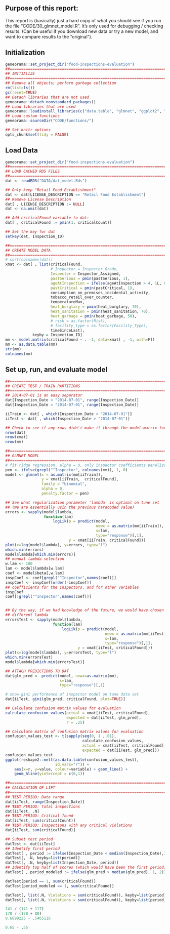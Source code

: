
## Purpose of this report:

This report is (basically) just a hard copy of what you should see if you run the file "CODE/30\_glmnet\_model.R".  It's only used for debugging / checking results. (Can be useful if you download new data or try a new model, and want to compare results to the "original").

## Initialization

```r
geneorama::set_project_dir("food-inspections-evaluation")
##==============================================================================
## INITIALIZE
##==============================================================================
## Remove all objects; perform garbage collection
rm(list=ls())
gc(reset=TRUE)
## Detach libraries that are not used
geneorama::detach_nonstandard_packages()
## Load libraries that are used
geneorama::loadinstall_libraries(c("data.table", "glmnet", "ggplot2", "knitr"))
## Load custom functions
geneorama::sourceDir("CODE/functions/")

## Set knitr options
opts_chunk$set(tidy = FALSE)
```

## Load Data

```r
geneorama::set_project_dir("food-inspections-evaluation")
##==============================================================================
## LOAD CACHED RDS FILES
##==============================================================================
dat <- readRDS("DATA/dat_model.Rds")

## Only keep "Retail Food Establishment"
dat <- dat[LICENSE_DESCRIPTION == "Retail Food Establishment"]
## Remove License Description
dat[ , LICENSE_DESCRIPTION := NULL]
dat <- na.omit(dat)

## Add criticalFound variable to dat:
dat[ , criticalFound := pmin(1, criticalCount)]

## Set the key for dat
setkey(dat, Inspection_ID)

##==============================================================================
## CREATE MODEL DATA
##==============================================================================
# sort(colnames(dat))
xmat <- dat[ , list(criticalFound,
                    # Inspector = Inspector_Grade, 
                    Inspector = Inspector_Assigned,
                    pastSerious = pmin(pastSerious, 1),
                    ageAtInspection = ifelse(ageAtInspection > 4, 1L, 0L),
                    pastCritical = pmin(pastCritical, 1),
                    consumption_on_premises_incidental_activity,
                    tobacco_retail_over_counter,
                    temperatureMax,
                    heat_burglary = pmin(heat_burglary, 70),
                    heat_sanitation = pmin(heat_sanitation, 70),
                    heat_garbage = pmin(heat_garbage, 50),
                    # risk = as.factor(Risk),
                    # facility_type = as.factor(Facility_Type),
                    timeSinceLast),
            keyby = Inspection_ID]
mm <- model.matrix(criticalFound ~ . -1, data=xmat[ , -1, with=F])
mm <- as.data.table(mm)
str(mm)
colnames(mm)
```

## Set up, run, and evaluate model

```r
##==============================================================================
## CREATE TEST / TRAIN PARTITIONS
##==============================================================================
## 2014-07-01 is an easy separator
dat[Inspection_Date < "2014-07-01", range(Inspection_Date)]
dat[Inspection_Date > "2014-07-01", range(Inspection_Date)]

iiTrain <- dat[ , which(Inspection_Date < "2014-07-01")]
iiTest <- dat[ , which(Inspection_Date > "2014-07-01")]

## Check to see if any rows didn't make it through the model.matrix formula
nrow(dat)
nrow(xmat)
nrow(mm)

##==============================================================================
## GLMNET MODEL
##==============================================================================
# fit ridge regression, alpha = 0, only inspector coefficients penalized
pen <- ifelse(grepl("^Inspector", colnames(mm)), 1, 0)
model <- glmnet(x = as.matrix(mm[iiTrain]),
                y = xmat[iiTrain,  criticalFound],
                family = "binomial", 
                alpha = 0,
                penalty.factor = pen)

## See what regularization parameter 'lambda' is optimal on tune set
## (We are essentially usin the previous hardcoded value)
errors <- sapply(model$lambda, 
                 function(lam) 
                     logLik(p = predict(model, 
                                        newx = as.matrix(mm[iiTrain]), 
                                        s=lam, 
                                        type="response")[,1], 
                            y = xmat[iiTrain, criticalFound]))
plot(x=log(model$lambda), y=errors, type="l")
which.min(errors)
model$lambda[which.min(errors)]
## manual lambda selection
w.lam <- 100
lam <- model$lambda[w.lam]
coef <- model$beta[,w.lam]
inspCoef <- coef[grepl("^Inspector",names(coef))]
inspCoef <- inspCoef[order(-inspCoef)]
## coefficients for the inspectors, and for other variables
inspCoef
coef[!grepl("^Inspector",names(coef))]


## By the way, if we had knowledge of the future, we would have chosen a 
## different lambda
errorsTest <- sapply(model$lambda, 
                     function(lam) 
                         logLik(p = predict(model, 
                                            newx = as.matrix(mm[iiTest]), 
                                            s=lam, 
                                            type="response")[,1], 
                                y = xmat[iiTest, criticalFound]))
plot(x=log(model$lambda), y=errorsTest, type="l")
which.min(errorsTest)
model$lambda[which.min(errorsTest)]

## ATTACH PREDICTIONS TO DAT
dat$glm_pred <- predict(model, newx=as.matrix(mm), 
                        s=lam, 
                        type="response")[,1]

# show gini performance of inspector model on tune data set
dat[iiTest, gini(glm_pred, criticalFound, plot=TRUE)]

## Calculate confusion matrix values for evaluation
calculate_confusion_values(actual = xmat[iiTest, criticalFound],
                           expected = dat[iiTest, glm_pred], 
                           r = .25)

## Calculate matrix of confusion matrix values for evaluation
confusion_values_test <- t(sapply(seq(0, 1 ,.01), 
                                  calculate_confusion_values,
                                  actual = xmat[iiTest, criticalFound],
                                  expected = dat[iiTest, glm_pred]))
confusion_values_test
ggplot(reshape2::melt(as.data.table(confusion_values_test), 
                      id.vars="r")) + 
    aes(x=r, y=value, colour=variable) + geom_line() + 
    geom_hline(yintercept = c(0,1))

##==============================================================================
## CALCULATION OF LIFT
##==============================================================================
## TEST PERIOD: Date range
dat[iiTest, range(Inspection_Date)]
## TEST PERIOD: Total inspections
dat[iiTest, .N]
## TEST PERIOD: Critical found
dat[iiTest, sum(criticalCount)]
## TEST PERIOD: Inspections with any critical violations
dat[iiTest, sum(criticalFound)]

## Subset test period
datTest <- dat[iiTest]
## Identify first period
datTest[ , period := ifelse(Inspection_Date < median(Inspection_Date),1,2)]
datTest[, .N, keyby=list(period)]
datTest[, .N, keyby=list(Inspection_Date, period)]
## Identify top half of scores (which would have been the first period)
datTest[ , period_modeled := ifelse(glm_pred > median(glm_pred), 1, 2)]

datTest[period == 1, sum(criticalFound)]
datTest[period_modeled == 1, sum(criticalFound)]

datTest[, list(.N, Violations = sum(criticalFound)), keyby=list(period)]
datTest[, list(.N, Violations = sum(criticalFound)), keyby=list(period_modeled)]

141 / (141 + 117)
178 / (178 + 80)
0.6899225 - .5465116

0.65 - .55
```




